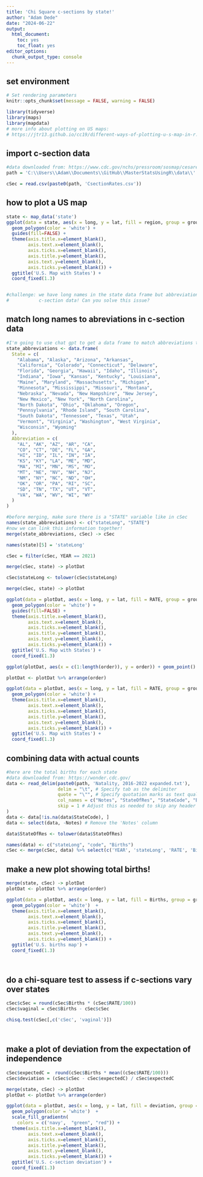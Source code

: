 ```yaml
---
title: 'Chi Square c-sections by state!'
author: "Adam Dede"
date: "2024-06-22"
output:
  html_document:
    toc: yes
    toc_float: yes
editor_options:
  chunk_output_type: console
---
```



## set environment

```r

# Set rendering parameters
knitr::opts_chunk$set(message = FALSE, warning = FALSE)

library(tidyverse)
library(maps)
library(mapdata)
# more info about plotting on US maps: 
# https://jtr13.github.io/cc19/different-ways-of-plotting-u-s-map-in-r.html

```

## import c-section data

```r

#data downloaded from: https://www.cdc.gov/nchs/pressroom/sosmap/cesarean_births/cesareans.htm
path = 'C:\\Users\\Adam\\Documents\\GitHub\\MasterStatsUsingR\\data\\'

cSec = read.csv(paste0(path, 'CsectionRates.csv'))

```
## how to plot a US map
```r

state <- map_data('state')
ggplot(data = state, aes(x = long, y = lat, fill = region, group = group))+
  geom_polygon(color = 'white') + 
  guides(fill=FALSE) + 
  theme(axis.title.x=element_blank(), 
        axis.text.x=element_blank(), 
        axis.ticks.x=element_blank(),
        axis.title.y=element_blank(), 
        axis.text.y=element_blank(), 
        axis.ticks.y=element_blank()) + 
  ggtitle('U.S. Map with States') + 
  coord_fixed(1.3)


#challenge: we have long names in the state data frame but abbreviations in the 
#           c-section data! Can you solve this issue? 

```
## match long names to abreviations in c-section data
```r

#I'm going to use chat gpt to get a data frame to match abbreviations to names
state_abbreviations <- data.frame(
  State = c(
    "Alabama", "Alaska", "Arizona", "Arkansas", 
    "California", "Colorado", "Connecticut", "Delaware", 
    "Florida", "Georgia", "Hawaii", "Idaho", "Illinois", 
    "Indiana", "Iowa", "Kansas", "Kentucky", "Louisiana", 
    "Maine", "Maryland", "Massachusetts", "Michigan", 
    "Minnesota", "Mississippi", "Missouri", "Montana", 
    "Nebraska", "Nevada", "New Hampshire", "New Jersey",
    "New Mexico", "New York", "North Carolina", 
    "North Dakota", "Ohio", "Oklahoma", "Oregon", 
    "Pennsylvania", "Rhode Island", "South Carolina",
    "South Dakota", "Tennessee", "Texas", "Utah", 
    "Vermont", "Virginia", "Washington", "West Virginia", 
    "Wisconsin", "Wyoming"
  ),
  Abbreviation = c(
    "AL", "AK", "AZ", "AR", "CA",
    "CO", "CT", "DE", "FL", "GA",
    "HI", "ID", "IL", "IN", "IA",
    "KS", "KY", "LA", "ME", "MD",
    "MA", "MI", "MN", "MS", "MO",
    "MT", "NE", "NV", "NH", "NJ",
    "NM", "NY", "NC", "ND", "OH",
    "OK", "OR", "PA", "RI", "SC",
    "SD", "TN", "TX", "UT", "VT",
    "VA", "WA", "WV", "WI", "WY"
  )
)

#before merging, make sure there is a "STATE" variable like in cSec
names(state_abbreviations) <- c("stateLong", "STATE")
#now we can link this information together! 
merge(state_abbreviations, cSec) -> cSec

names(state)[5] = 'stateLong'

cSec = filter(cSec, YEAR == 2021)

merge(cSec, state) -> plotDat

cSec$stateLong <- tolower(cSec$stateLong)

merge(cSec, state) -> plotDat

ggplot(data = plotDat, aes(x = long, y = lat, fill = RATE, group = group))+
  geom_polygon(color = 'white') + 
  guides(fill=FALSE) + 
  theme(axis.title.x=element_blank(), 
        axis.text.x=element_blank(), 
        axis.ticks.x=element_blank(),
        axis.title.y=element_blank(), 
        axis.text.y=element_blank(), 
        axis.ticks.y=element_blank()) + 
  ggtitle('U.S. Map with States') + 
  coord_fixed(1.3)

ggplot(plotDat, aes(x = c(1:length(order)), y = order)) + geom_point()

plotDat <- plotDat %>% arrange(order)

ggplot(data = plotDat, aes(x = long, y = lat, fill = RATE, group = group))+
  geom_polygon(color = 'white') + 
  theme(axis.title.x=element_blank(), 
        axis.text.x=element_blank(), 
        axis.ticks.x=element_blank(),
        axis.title.y=element_blank(), 
        axis.text.y=element_blank(), 
        axis.ticks.y=element_blank()) + 
  ggtitle('U.S. Map with States') + 
  coord_fixed(1.3)


```
## combining data with actual counts

```r

#here are the total births for each state
#data downloaded from: https://wonder.cdc.gov/
data <- read_delim(paste0(path, 'Natality, 2016-2022 expanded.txt'), 
                   delim = "\t", # Specify tab as the delimiter
                   quote = "\"", # Specify quotation marks as text qualifiers
                   col_names = c("Notes", "StateOfRes", "StateCode", "Births"),
                   skip = 1 # Adjust this as needed to skip any header info
)
data <- data[!is.na(data$StateCode), ]
data <- select(data, -Notes) # Remove the 'Notes' column

data$StateOfRes <- tolower(data$StateOfRes)

names(data) <- c("stateLong", "code", "Births")
cSec <- merge(cSec, data) %>% select(c('YEAR', 'stateLong', 'RATE', 'Births'))


```
## make a new plot showing total births!

```r

merge(state, cSec) -> plotDat
plotDat <- plotDat %>% arrange(order)

ggplot(data = plotDat, aes(x = long, y = lat, fill = Births, group = group))+
  geom_polygon(color = 'white')  + 
  theme(axis.title.x=element_blank(), 
        axis.text.x=element_blank(), 
        axis.ticks.x=element_blank(),
        axis.title.y=element_blank(), 
        axis.text.y=element_blank(), 
        axis.ticks.y=element_blank()) + 
  ggtitle('U.S. births map') + 
  coord_fixed(1.3)




```

## do a chi-square test to assess if c-sections vary over states

```r

cSec$cSec = round(cSec$Births * (cSec$RATE/100))
cSec$vaginal = cSec$Births - cSec$cSec

chisq.test(cSec[,c('cSec', 'vaginal')])




```
## make a plot of deviation from the expectation of independence

```r
cSec$expectedC =  round(cSec$Births * mean((cSec$RATE/100)))
cSec$deviation = (cSec$cSec - cSec$expectedC) / cSec$expectedC

merge(state, cSec) -> plotDat
plotDat <- plotDat %>% arrange(order)

ggplot(data = plotDat, aes(x = long, y = lat, fill = deviation, group = group))+
  geom_polygon(color = 'white')  + 
  scale_fill_gradientn(
    colors = c('navy',  "green", "red")) +
  theme(axis.title.x=element_blank(), 
        axis.text.x=element_blank(), 
        axis.ticks.x=element_blank(),
        axis.title.y=element_blank(), 
        axis.text.y=element_blank(), 
        axis.ticks.y=element_blank()) + 
  ggtitle('U.S. c-section deviation') + 
  coord_fixed(1.3) 



```
